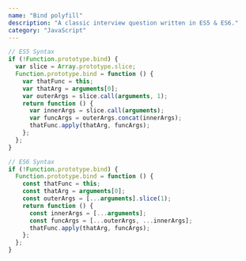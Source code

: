 ```yaml
---
name: "Bind polyfill"
description: "A classic interview question written in ES5 & ES6."
category: "JavaScript"
---
```


```js
// ES5 Syntax
if (!Function.prototype.bind) {
  var slice = Array.prototype.slice;
  Function.prototype.bind = function () {
    var thatFunc = this;
    var thatArg = arguments[0];
    var outerArgs = slice.call(arguments, 1);
    return function () {
      var innerArgs = slice.call(arguments);
      var funcArgs = outerArgs.concat(innerArgs);
      thatFunc.apply(thatArg, funcArgs);
    };
  };
}

// ES6 Syntax
if (!Function.prototype.bind) {
  Function.prototype.bind = function () {
    const thatFunc = this;
    const thatArg = arguments[0];
    const outerArgs = [...arguments].slice(1);
    return function () {
      const innerArgs = [...arguments];
      const funcArgs = [...outerArgs, ...innerArgs];
      thatFunc.apply(thatArg, funcArgs);
    };
  };
}
```
